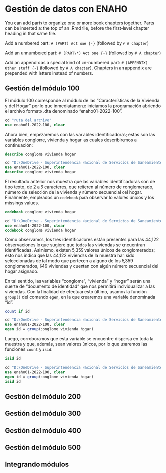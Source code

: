 # Gestión de datos con ENAHO

You can add parts to organize one or more book chapters together. Parts can be inserted at the top of an .Rmd file, before the first-level chapter heading in that same file. 

Add a numbered part: `# (PART) Act one {-}` (followed by `# A chapter`)

Add an unnumbered part: `# (PART\*) Act one {-}` (followed by `# A chapter`)

Add an appendix as a special kind of un-numbered part: `# (APPENDIX) Other stuff {-}` (followed by `# A chapter`). Chapters in an appendix are prepended with letters instead of numbers.

## Gestión del módulo 100

El módulo 100 corresponde al módulo de las "Características de la Vivienda y del Hogar" por lo que inmediatamente iniciamos la programación abriendo el archivo formato .dta denominado "enaho01-2022-100".

```{stata, results='hide'}
cd "ruta del archivo"
use enaho01-2022-100, clear
```

Ahora bien, empezaremos con las variables identificadoras; estas son las variables conglome, vivienda y hogar las cuales describiremos a continuación:

```{stata, results='hide'}
describe conglome vivienda hogar
```

```{stata, echo=FALSE}
cd "D:\OneDrive - Superintendencia Nacional de Servicios de Saneamiento\Escritorio\renzo\asesorías\Noemy\data"
use enaho01-2022-100, clear
describe conglome vivienda hogar
```

El resultado anterior nos muestra que las variables identificadoras son de tipo texto, de 2 a 6 caracteres, que refieren al número de conglomerado, número de selección de la vivienda y número secuencial del hogar. Finalmente, empleados un `codebook` para observar lo valores únicos y los missings values.

```{stata, results='hide'}
codebook conglome vivienda hogar
```

```{stata, echo=FALSE}
cd "D:\OneDrive - Superintendencia Nacional de Servicios de Saneamiento\Escritorio\renzo\asesorías\Noemy\data"
use enaho01-2022-100, clear
codebook conglome vivienda hogar
```

Como observamos, los tres identificadores están presentes para las 44,122 observaciones lo que sugiere que todos las viviendas se encuentran identificadas. Asimismo, existen 5,359 valores únicos de conglomerados; esto nos indica que las 44,122 viviendas de la muestra han sido seleccionadas de tal modo que pertecen a alguno de los 5,359 conglomerados, 649 viviendas y cuentan con algún número secuencial del hogar asignado.

En tal sentido, las variables "conglome", "vivienda" y "hogar" serán una suerte de "documento de identidad" que nos permitirá individualizar a las viviendas. Con la finalidad de efectuar esto último, usamos la función `group()` del comando `egen`, en la que crearemos una variable denominada "id".

```{stata, results='hide'}
count if id
```

```{stata, echo=FALSE}
cd "D:\OneDrive - Superintendencia Nacional de Servicios de Saneamiento\Escritorio\renzo\asesorías\Noemy\data"
use enaho01-2022-100, clear
egen id = group(conglome vivienda hogar)
```

Luego, corroboramos que esta variable se encuentre dispersa en toda la muestra y que, además, sean valores únicos, por lo que usaremos las funciones `count` y `isid`:


```{stata, results='hide'}
isid id
```

```{stata, echo=FALSE}
cd "D:\OneDrive - Superintendencia Nacional de Servicios de Saneamiento\Escritorio\renzo\asesorías\Noemy\data"
use enaho01-2022-100, clear
egen id = group(conglome vivienda hogar)
isid id
```

## Gestión del módulo 200

## Gestión del módulo 300

## Gestión del módulo 400

## Gestión del módulo 500

## Integrando módulos
